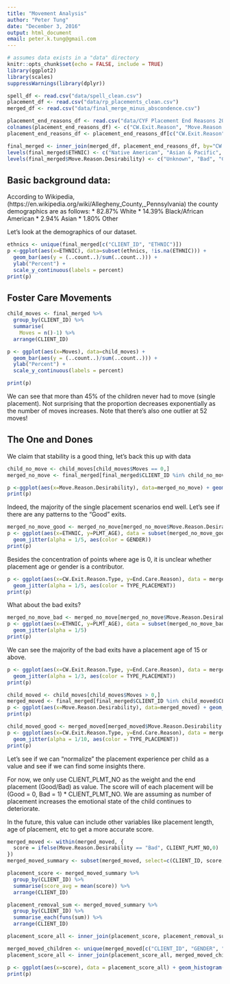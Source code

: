 ```yaml
---
title: "Movement Analysis"
author: "Peter Tung"
date: "December 3, 2016"
output: html_document
email: peter.k.tung@gmail.com
---
```


```r
# assumes data exists in a "data" directory
knitr::opts_chunk$set(echo = FALSE, include = TRUE)
library(ggplot2)
library(scales)
suppressWarnings(library(dplyr))

spell_df <- read.csv("data/spell_clean.csv")
placement_df <- read.csv("data/rp_placements_clean.csv")
merged_df <- read.csv("data/final_merge_minus_abscondence.csv")

placement_end_reasons_df <- read.csv("data/CYF Placement End Reasons 2016_12_02.csv")
colnames(placement_end_reasons_df) <- c("CW.Exit.Reason", "Move.Reason.Desirability", "Notes")
placement_end_reasons_df <- placement_end_reasons_df[c("CW.Exit.Reason", "Move.Reason.Desirability")]

final_merged <- inner_join(merged_df, placement_end_reasons_df, by="CW.Exit.Reason")
levels(final_merged$ETHNIC) <- c("Native American", "Asian & Pacific", "Black", "Multiple", "Other", "Unknown", "White")
levels(final_merged$Move.Reason.Desirability) <- c("Unknown", "Bad", "Contextual", "Good", "Not a Move", "Placement still open")
```
## Basic background data:
According to Wikipedia, (https://en.wikipedia.org/wiki/Allegheny_County,_Pennsylvania) the county demographics are as follows:
* 82.87% White
* 14.39% Black/African American
* 2.94% Asian
* 1.80% Other

Let's look at the demographics of our dataset.
```r
ethnics <- unique(final_merged[c("CLIENT_ID", "ETHNIC")])
p <-ggplot(aes(x=ETHNIC), data=subset(ethnics, !is.na(ETHNIC))) +
  geom_bar(aes(y = (..count..)/sum(..count..))) +
  ylab("Percent") +
  scale_y_continuous(labels = percent)
print(p)
```

## Foster Care Movements
```r
child_moves <- final_merged %>%
  group_by(CLIENT_ID) %>%
  summarise(
    Moves = n()-1) %>%
  arrange(CLIENT_ID)

p <- ggplot(aes(x=Moves), data=child_moves) + 
  geom_bar(aes(y = (..count..)/sum(..count..))) +
  ylab("Percent") +
  scale_y_continuous(labels = percent)

print(p)
```

We can see that more than 45% of the children never had to move (single placement).  Not surprising that the proportion decreases exponentially as the number of moves increases.  Note that there's also one outlier at 52 moves!

## The One and Dones
We claim that stability is a good thing, let's back this up with data
```r
child_no_move <- child_moves[child_moves$Moves == 0,]
merged_no_move <- final_merged[final_merged$CLIENT_ID %in% child_no_move$CLIENT_ID,]

p <-ggplot(aes(x=Move.Reason.Desirability), data=merged_no_move) + geom_bar()
print(p)
```

Indeed, the majority of the single placement scenarios end well.  Let's see if there are any patterns to the "Good" exits.

```r
merged_no_move_good <- merged_no_move[merged_no_move$Move.Reason.Desirability == "Good",]
p <- ggplot(aes(x=ETHNIC, y=PLMT_AGE), data = subset(merged_no_move_good, PLMT_AGE <= 21)) +
  geom_jitter(alpha = 1/5, aes(color = GENDER))
print(p)
```

Besides the concentration of points where age is 0, it is unclear whether placement age or gender is a contributor.

```r
p <- ggplot(aes(x=CW.Exit.Reason.Type, y=End.Care.Reason), data = merged_no_move_good) +
  geom_jitter(alpha = 1/5, aes(color = TYPE_PLACEMENT))
print(p)
```

What about the bad exits?

```r
merged_no_move_bad <- merged_no_move[merged_no_move$Move.Reason.Desirability == "Bad",]
p <- ggplot(aes(x=ETHNIC, y=PLMT_AGE), data = subset(merged_no_move_bad, PLMT_AGE <= 21)) + 
  geom_jitter(alpha = 1/5)
print(p)
```

We can see the majority of the bad exits have a placement age of 15 or above.

```r
p <- ggplot(aes(x=CW.Exit.Reason.Type, y=End.Care.Reason), data = merged_no_move_bad) +
  geom_jitter(alpha = 1/3, aes(color = TYPE_PLACEMENT))
print(p)
```



```r
child_moved <- child_moves[child_moves$Moves > 0,]
merged_moved <- final_merged[final_merged$CLIENT_ID %in% child_moved$CLIENT_ID,]
p <- ggplot(aes(x=Move.Reason.Desirability), data=merged_moved) + geom_bar()
print(p)
```

```r
child_moved_good <- merged_moved[merged_moved$Move.Reason.Desirability == "Good",]
p <- ggplot(aes(x=CW.Exit.Reason.Type, y=End.Care.Reason), data = merged_moved_good) +
  geom_jitter(alpha = 1/10, aes(color = TYPE_PLACEMENT))
print(p)
```

Let's see if we can "normalize" the placement experience per child as a value and see if we can find some insights there.

For now, we only use CLIENT_PLMT_NO as the weight and the end placement (Good/Bad) as value.  The score will of each placement will be (Good = 0, Bad = 1) * CLIENT_PLMT_NO.  We are assuming as number of placement increases the emotional state of the child continues to deteriorate.

In the future, this value can include other variables like placement length, age of placement, etc to get a more accurate score.

```r
merged_moved <- within(merged_moved, {
  score = ifelse(Move.Reason.Desirability == "Bad", CLIENT_PLMT_NO,0)
})
merged_moved_summary <- subset(merged_moved, select=c(CLIENT_ID, score, Abandonment:Truancy))

placement_score <- merged_moved_summary %>%
  group_by(CLIENT_ID) %>%
  summarise(score_avg = mean(score)) %>%
  arrange(CLIENT_ID)

placement_removal_sum <- merged_moved_summary %>%
  group_by(CLIENT_ID) %>%
  summarise_each(funs(sum)) %>%
  arrange(CLIENT_ID)

placement_score_all <- inner_join(placement_score, placement_removal_sum, by="CLIENT_ID")

merged_moved_children <- unique(merged_moved[c("CLIENT_ID", "GENDER", "ETHNIC")])
placement_score_all <- inner_join(placement_score_all, merged_moved_children, by="CLIENT_ID")

p <- ggplot(aes(x=score), data = placement_score_all) + geom_histogram(binwidth=0.5)
print(p)
```


```r


```